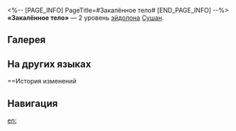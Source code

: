 <%-- [PAGE_INFO]
PageTitle=#Закалённое тело#
[END_PAGE_INFO] --%>
{{Эйдолон Инфобокс
|Название         = Закалённое тело
|Изображение      = Эйдолон Закалённое тело.png
|Персонаж         = Сушан
|Уровень          = 2
|Длительность     = 
|Описание         = Срабатывание Стойки меча понижает получаемый Сушан урон на 20% на 1 ход.
|Свойство1        = 
|Масштабирование1 = 
}}
'''«Закалённое тело»''' — 2 уровень [[эйдолон]]а [[Сушан]].

==Галерея==
{{Галерея|position=left|captionalign=center
|Персонаж Сушан Эйдолон 2.png|Осколок Эйдолона
}}

==На других языках==
{{На других языках
|en   = Refine in Toil
|zhs  = 其身百炼
|zht  = 其身百煉
|ja   = {{Rubi|其|そ}}の{{Rubi|身|み}}、{{Rubi|百煉|ひゃくれん}}
|ko   = 단련된 신체
|es   = Cuerpo entrenado
|fr   = Surentraînée
|ru   = Закалённое тело
|th   = Refine in Toil
|vi   = Thân Thể Tôi Luyện
|de   = Kultivierter Körper
|id   = Refine in Toil
|pt   = Refino pela Labuta
}}

==История изменений
{{История изменений|3.5}}

==Навигация==
{{Навык Навбокс|Сушан}}

[[en:]]
